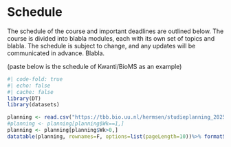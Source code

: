 # Schedule {#modelling}

The schedule of the course and important deadlines are outlined below. The course is divided into blabla modules, each with its own set of topics and blabla. The schedule is subject to change, and any updates will be communicated in advance. Blabla.

(paste below is the schedule of Kwanti/BioMS as an example)


```r
#| code-fold: true
#| echo: false
#| cache: false
library(DT)
library(datasets)

planning <- read.csv("https://tbb.bio.uu.nl/hermsen/studieplanning_2025.txt",sep="\t", header=T)
#planning <- planning[planning$Wk==1,]
planning <- planning[planning$Wk>0,]
datatable(planning, rownames=F, options=list(pageLength=10))%>% formatStyle(columns = c(1:8), fontSize = '9pt')
```

